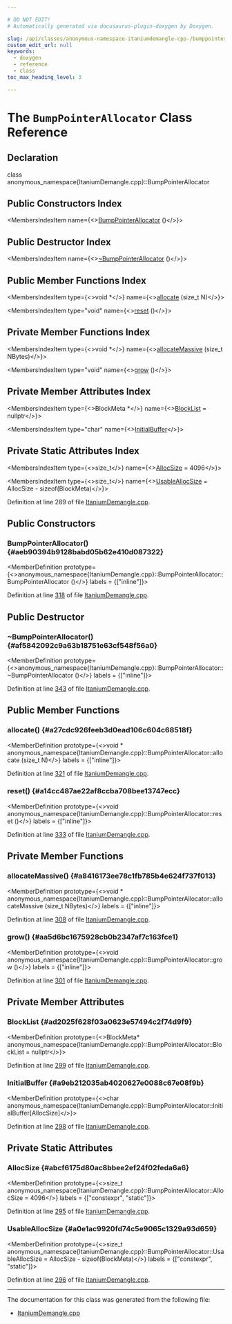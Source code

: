 ```yaml
---

# DO NOT EDIT!
# Automatically generated via docusaurus-plugin-doxygen by Doxygen.

slug: /api/classes/anonymous-namespace-itaniumdemangle-cpp-/bumppointerallocator
custom_edit_url: null
keywords:
  - doxygen
  - reference
  - class
toc_max_heading_level: 3

---
```





# The `BumpPointerAllocator` Class Reference

<DoxygenPage pluginConfig={pluginConfig}>



## Declaration

<CodeBlock>class anonymous_namespace{ItaniumDemangle.cpp}::BumpPointerAllocator</CodeBlock>

## Public Constructors Index

<MembersIndex>

<MembersIndexItem
  name={<><a href="#aeb90394b9128babd05b62e410d087322">BumpPointerAllocator</a> ()</>}>
</MembersIndexItem>

</MembersIndex>

## Public Destructor Index

<MembersIndex>

<MembersIndexItem
  name={<><a href="#af5842092c9a63b18751e63cf548f56a0">~BumpPointerAllocator</a> ()</>}>
</MembersIndexItem>

</MembersIndex>

## Public Member Functions Index

<MembersIndex>

<MembersIndexItem
  type={<>void &#42;</>}
  name={<><a href="#a27cdc926feeb3d0ead106c604c68518f">allocate</a> (size&#95;t N)</>}>
</MembersIndexItem>

<MembersIndexItem
  type="void"
  name={<><a href="#a14cc487ae22af8ccba708bee13747ecc">reset</a> ()</>}>
</MembersIndexItem>

</MembersIndex>

## Private Member Functions Index

<MembersIndex>

<MembersIndexItem
  type={<>void &#42;</>}
  name={<><a href="#a8416173ee78c1fb785b4e624f737f013">allocateMassive</a> (size&#95;t NBytes)</>}>
</MembersIndexItem>

<MembersIndexItem
  type="void"
  name={<><a href="#aa5d6bc1675928cb0b2347af7c163fce1">grow</a> ()</>}>
</MembersIndexItem>

</MembersIndex>

## Private Member Attributes Index

<MembersIndex>

<MembersIndexItem
  type={<>BlockMeta &#42;</>}
  name={<><a href="#ad2025f628f03a0623e57494c2f74d9f9">BlockList</a> = nullptr</>}>
</MembersIndexItem>

<MembersIndexItem
  type="char"
  name={<><a href="#a9eb212035ab4020627e0088c67e08f9b">InitialBuffer</a></>}>
</MembersIndexItem>

</MembersIndex>

## Private Static Attributes Index

<MembersIndex>

<MembersIndexItem
  type={<>size&#95;t</>}
  name={<><a href="#abcf6175d80ac8bbee2ef24f02feda6a6">AllocSize</a> = 4096</>}>
</MembersIndexItem>

<MembersIndexItem
  type={<>size&#95;t</>}
  name={<><a href="#a0e1ac9920fd74c5e9065c1329a93d659">UsableAllocSize</a> = AllocSize - sizeof(BlockMeta)</>}>
</MembersIndexItem>

</MembersIndex>


Definition at line 289 of file <a href="/docs/api/files/lib/lib/demangle/itaniumdemangle-cpp">ItaniumDemangle.cpp</a>.

<SectionDefinition>

## Public Constructors

### BumpPointerAllocator() {#aeb90394b9128babd05b62e410d087322}

<MemberDefinition
  prototype={<>anonymous&#95;namespace&#123;ItaniumDemangle.cpp&#125;::BumpPointerAllocator::BumpPointerAllocator ()</>}
  labels = {["inline"]}>

Definition at line <a href="/docs/api/files/lib/lib/demangle/itaniumdemangle-cpp/#l00318">318</a> of file <a href="/docs/api/files/lib/lib/demangle/itaniumdemangle-cpp">ItaniumDemangle.cpp</a>.
</MemberDefinition>

</SectionDefinition>

<SectionDefinition>

## Public Destructor

### ~BumpPointerAllocator() {#af5842092c9a63b18751e63cf548f56a0}

<MemberDefinition
  prototype={<>anonymous&#95;namespace&#123;ItaniumDemangle.cpp&#125;::BumpPointerAllocator::~BumpPointerAllocator ()</>}
  labels = {["inline"]}>

Definition at line <a href="/docs/api/files/lib/lib/demangle/itaniumdemangle-cpp/#l00343">343</a> of file <a href="/docs/api/files/lib/lib/demangle/itaniumdemangle-cpp">ItaniumDemangle.cpp</a>.
</MemberDefinition>

</SectionDefinition>

<SectionDefinition>

## Public Member Functions

### allocate() {#a27cdc926feeb3d0ead106c604c68518f}

<MemberDefinition
  prototype={<>void &#42; anonymous&#95;namespace&#123;ItaniumDemangle.cpp&#125;::BumpPointerAllocator::allocate (size&#95;t N)</>}
  labels = {["inline"]}>

Definition at line <a href="/docs/api/files/lib/lib/demangle/itaniumdemangle-cpp/#l00321">321</a> of file <a href="/docs/api/files/lib/lib/demangle/itaniumdemangle-cpp">ItaniumDemangle.cpp</a>.
</MemberDefinition>

### reset() {#a14cc487ae22af8ccba708bee13747ecc}

<MemberDefinition
  prototype={<>void anonymous&#95;namespace&#123;ItaniumDemangle.cpp&#125;::BumpPointerAllocator::reset ()</>}
  labels = {["inline"]}>

Definition at line <a href="/docs/api/files/lib/lib/demangle/itaniumdemangle-cpp/#l00333">333</a> of file <a href="/docs/api/files/lib/lib/demangle/itaniumdemangle-cpp">ItaniumDemangle.cpp</a>.
</MemberDefinition>

</SectionDefinition>

<SectionDefinition>

## Private Member Functions

### allocateMassive() {#a8416173ee78c1fb785b4e624f737f013}

<MemberDefinition
  prototype={<>void &#42; anonymous&#95;namespace&#123;ItaniumDemangle.cpp&#125;::BumpPointerAllocator::allocateMassive (size&#95;t NBytes)</>}
  labels = {["inline"]}>

Definition at line <a href="/docs/api/files/lib/lib/demangle/itaniumdemangle-cpp/#l00308">308</a> of file <a href="/docs/api/files/lib/lib/demangle/itaniumdemangle-cpp">ItaniumDemangle.cpp</a>.
</MemberDefinition>

### grow() {#aa5d6bc1675928cb0b2347af7c163fce1}

<MemberDefinition
  prototype={<>void anonymous&#95;namespace&#123;ItaniumDemangle.cpp&#125;::BumpPointerAllocator::grow ()</>}
  labels = {["inline"]}>

Definition at line <a href="/docs/api/files/lib/lib/demangle/itaniumdemangle-cpp/#l00301">301</a> of file <a href="/docs/api/files/lib/lib/demangle/itaniumdemangle-cpp">ItaniumDemangle.cpp</a>.
</MemberDefinition>

</SectionDefinition>

<SectionDefinition>

## Private Member Attributes

### BlockList {#ad2025f628f03a0623e57494c2f74d9f9}

<MemberDefinition
  prototype={<>BlockMeta&#42; anonymous&#95;namespace&#123;ItaniumDemangle.cpp&#125;::BumpPointerAllocator::BlockList = nullptr</>}>

Definition at line <a href="/docs/api/files/lib/lib/demangle/itaniumdemangle-cpp/#l00299">299</a> of file <a href="/docs/api/files/lib/lib/demangle/itaniumdemangle-cpp">ItaniumDemangle.cpp</a>.
</MemberDefinition>

### InitialBuffer {#a9eb212035ab4020627e0088c67e08f9b}

<MemberDefinition
  prototype={<>char anonymous&#95;namespace&#123;ItaniumDemangle.cpp&#125;::BumpPointerAllocator::InitialBuffer&#91;AllocSize&#93;</>}>

Definition at line <a href="/docs/api/files/lib/lib/demangle/itaniumdemangle-cpp/#l00298">298</a> of file <a href="/docs/api/files/lib/lib/demangle/itaniumdemangle-cpp">ItaniumDemangle.cpp</a>.
</MemberDefinition>

</SectionDefinition>

<SectionDefinition>

## Private Static Attributes

### AllocSize {#abcf6175d80ac8bbee2ef24f02feda6a6}

<MemberDefinition
  prototype={<>size&#95;t anonymous&#95;namespace&#123;ItaniumDemangle.cpp&#125;::BumpPointerAllocator::AllocSize = 4096</>}
  labels = {["constexpr", "static"]}>

Definition at line <a href="/docs/api/files/lib/lib/demangle/itaniumdemangle-cpp/#l00295">295</a> of file <a href="/docs/api/files/lib/lib/demangle/itaniumdemangle-cpp">ItaniumDemangle.cpp</a>.
</MemberDefinition>

### UsableAllocSize {#a0e1ac9920fd74c5e9065c1329a93d659}

<MemberDefinition
  prototype={<>size&#95;t anonymous&#95;namespace&#123;ItaniumDemangle.cpp&#125;::BumpPointerAllocator::UsableAllocSize = AllocSize - sizeof(BlockMeta)</>}
  labels = {["constexpr", "static"]}>

Definition at line <a href="/docs/api/files/lib/lib/demangle/itaniumdemangle-cpp/#l00296">296</a> of file <a href="/docs/api/files/lib/lib/demangle/itaniumdemangle-cpp">ItaniumDemangle.cpp</a>.
</MemberDefinition>

</SectionDefinition>

<hr/>

The documentation for this class was generated from the following file:

<ul>
<li><a href="/docs/api/files/lib/lib/demangle/itaniumdemangle-cpp">ItaniumDemangle.cpp</a></li>
</ul>

</DoxygenPage>
